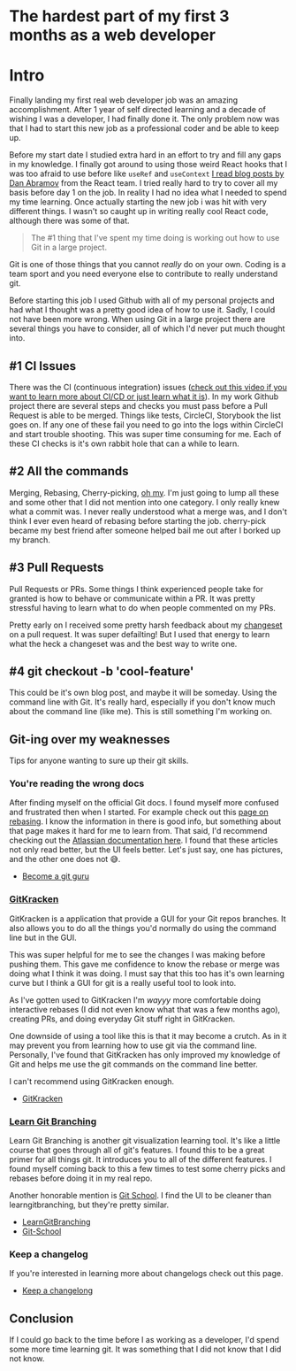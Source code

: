 # The hardest part of my first 3 months as a web developer

# Intro

Finally landing my first real web developer job was an amazing accomplishment. After 1 year of self directed learning and a decade of wishing I was a developer, I had finally done it. The only problem now was that I had to start this new job as a professional coder and be able to keep up. 

Before my start date I studied extra hard in an effort to try and fill any gaps in my knowledge. I finally got around to using those weird React hooks that I was too afraid to use before like `useRef` and `useContext`  [I read blog posts by Dan Abramov](https://overreacted.io/a-complete-guide-to-useeffect/) from the React team. I tried really hard to try to cover all my basis before day 1 on the job. In reality I had no idea what I needed to spend my time learning. Once actually starting the new job i was hit with very different things. I wasn't so caught up in writing really cool React code, although there was some of that. 

> The #1 thing that I've spent my time doing is working out how to use Git in a large project.

Git is one of those things that you cannot *really* do on your own. Coding is a team sport and you need everyone else to contribute to really understand git.

Before starting this job I used Github with all of my personal projects and had what I thought was a pretty good idea of how to use it. Sadly, I could not have been more wrong. When using Git in a large project there are several things you have to consider, all of which I'd never put much thought into. 

## #1 CI Issues

There was the CI (continuous integration) issues ([check out this video if you want to learn more about CI/CD or just learn what it is](https://www.youtube.com/watch?v=scEDHsr3APg)). In my work Github project there are several steps and checks you must pass before a Pull Request is able to be merged. Things like tests, CircleCI, Storybook the list goes on. If any one of these fail you need to go into the logs within CircleCI and start trouble shooting. This was super time consuming for me. Each of these CI checks is it's own rabbit hole that can a while to learn. 

## #2 All the commands

Merging, Rebasing, Cherry-picking, [oh my](https://www.youtube.com/watch?v=-HrfbV16-FQ). I'm just going to lump all these and some other that I did not mention into one category. I only really knew what a commit was. I never really understood what a merge was, and I don't think I ever even heard of rebasing before starting the job. cherry-pick became my best friend after someone helped bail me out after I borked up my branch. 

## #3 Pull Requests

Pull Requests or PRs. Some things I think experienced people take for granted is how to behave or communicate within a PR. It was pretty stressful having to learn what to do when people commented on my PRs. 

Pretty early on I received some pretty harsh feedback about my [changeset](https://github.com/atlassian/changesets) on a pull request. It was super defailting! But I used that energy to learn what the heck a changeset was and the best way to write one. 

## #4 git checkout -b 'cool-feature'

This could be it's own blog post, and maybe it will be someday. Using the command line with Git. It's really hard, especially if you don't know much about the command line (like me). This is still something I'm working on.

## Git-ing over my weaknesses

Tips for anyone wanting to sure up their git skills. 

### You're reading the wrong docs

After finding myself on the official Git docs. I found myself more confused and frustrated then when I started. For example check out this [page on rebasing](https://git-scm.com/docs/git-rebase). I know the information in there is good info, but something about that page makes it hard for me to learn from. 
That said, I'd recommend checking out the [Atlassian documentation here](https://www.atlassian.com/git/tutorials/merging-vs-rebasing). I found that these articles not only read better, but the UI feels better. Let's just say, one has pictures, and the other one does not 😅.

- [Become a git guru](https://www.atlassian.com/git/tutorials)

### [GitKracken](https://www.gitkraken.com/)

GitKracken is a application that provide a GUI for your Git repos branches. It also allows you to do all the things you'd normally do using the command line but in the GUI. 

This was super helpful for me to see the changes I was making before pushing them. This gave me confidence to know the rebase or merge was doing what I think it was doing. I must say that this too has it's own learning curve but I think a GUI for git is a really useful tool to look into. 

As I've gotten used to GitKracken I'm *wayyy* more comfortable doing interactive rebases (I did not even know what that was a few months ago), creating PRs, and doing everyday Git stuff right in GitKracken. 

One downside of using a tool like this is that it may become a crutch. As in it may prevent you from learning how to use git via the command line. Personally, I've found that GitKracken has only improved my knowledge of Git and helps me use the git commands on the command line better.  

I can't recommend using GitKracken enough.

- [GitKracken](https://www.gitkraken.com/)

### [Learn Git Branching](https://learngitbranching.js.org/)

Learn Git Branching is another git visualization learning tool. It's like a little course that goes through all of git's features. I found this to be a great primer for all things git. It introduces you to all of the different features. 
I found myself coming back to this a few times to test some cherry picks and rebases before doing it in my real repo. 

Another honorable mention is [Git School](http://git-school.github.io/visualizing-git/). I find the UI to be cleaner than learngitbranching, but they're pretty similar. 

- [LearnGitBranching](https://learngitbranching.js.org/)
- [Git-School](http://git-school.github.io/visualizing-git/#upstream-changes]=)

### Keep a changelog

If you're interested in learning more about changelogs check out this page.
- [Keep a changelong](https://keepachangelog.com/en/1.0.0/)

## Conclusion

If I could go back to the time before I as working as a developer, I'd spend some more time learning git. It was something that I did not know that I did not know.